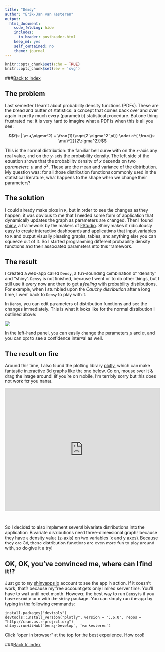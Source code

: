 ```yaml
---
title: "Densy"
author: "Erik-Jan van Kesteren"
output:
  html_document:
    code_folding: hide
    includes:
      in_header: postheader.html
    keep_md: yes
    self_contained: no
    theme: journal
---
```


```r
knitr::opts_chunk$set(echo = TRUE)
knitr::opts_chunk$set(dev = 'svg')
```

###[Back to index](../index.html)

## The problem
Last semester I learnt about probability density functions (PDFs). These are the bread and butter of statistics: a concept that comes back over and over again in pretty much every (parametric) statistical procedure. But one thing frustrated me: it is very hard to imagine what a PDF is when this is all you see:

$$f(x | \mu,\sigma^2) = \frac{1}{\sqrt{2 \sigma^2 \pi}} \cdot e^{-\frac{(x-\mu)^2}{2\sigma^2}}$$


This is the normal distribution: the familiar bell curve with on the $x$-axis any real value, and on the $y$-axis the probability density. The left side of the equation shows that the probability density of $x$ depends on two *parameters*: $\mu$ and $\sigma^2$. These are the mean and variance of the distribution. My question was: for all those distribution functions commonly used in the statistical literature, what happens to the shape when we change their parameters?

## The solution
I could already make plots in `R`, but in order to see the changes as they happen, it was obvious to me that I needed some form of application that dynamically updates the graph as parameters are changed. Then I found [shiny](http://shiny.rstudio.com/), a framework by the makers of [RStudio](https://www.rstudio.com/). Shiny makes it ridiculously easy to create interactive dashboards and applications that input variables to `R` and output visually pleasing graphs, tables, and anything else you can squeeze out of it. So I started programming different probability density functions and their associated parameters into this framework.

## The result

I created a web-app called `Densy`, a fun-sounding combination of "density" and "shiny". `Densy` is not finished, because I went on to do other things, but I still use it every now and then to get a *feeling* with probability distributions. For example, when I stumbled upon the *Cauchy distribution* after a long time, I went back to `Densy` to play with it.

In `Densy`, you can edit parameters of distribution functions and see the changes immediately. This is what it looks like for the normal distribution I outlined above:

![](densy_files/normal.png)

In the left-hand panel, you can easily change the parameters $\mu$ and $\sigma$, and you can opt to see a confidence interval as well.

## The result on fire

Around this time, I also found the plotting library [plotly](https://plot.ly/), which can make fantastic interactive 3d graphs like the one below. Go on, mouse over it & drag the image around! (if you're on mobile, I'm terribly sorry but this does not work for you haha).

<iframe width="100%" height="400" frameborder="0" scrolling="no" src="https://plot.ly/~erikjan/3.embed?share_key=HPMG48qGQizPJ0gw0wWxc9"></iframe>

<br/>

So I decided to also implement several bivariate distributions into the application. Bivariate distributions need three-dimensional graphs because they have a density value (z-axis) on two variables (x and y axes). Because they are 3d, these distribution functions are even more fun to play around with, so do give it a try!

## OK, OK, you've convinced me, where can I find it!?

Just go to my [shinyapps.io](https://erikjan.shinyapps.io/Densy/) account to see the app in action. If it doesn't work, that's because my free account gets only limited server time. You'll have to wait until next month. However, the best way to run `Densy` is if you have `RStudio` or `R` with the `shiny` package. You can simply run the app by typing in the following commands:
```
install.packages("devtools")
devtools::install_version("plotly", version = "3.6.0", repos = "http://cran.us.r-project.org")
shiny::runGitHub("Densy-Develop", "vankesteren")
```
Click "open in browser" at the top for the best experience. How cool!




###[Back to index](../index.html)
